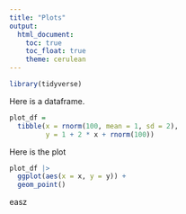 ```yaml
---
title: "Plots"
output: 
  html_document:
    toc: true
    toc_float: true
    theme: cerulean
---
```



```r
library(tidyverse)
```


Here is a dataframe.
```r
plot_df = 
  tibble(x = rnorm(100, mean = 1, sd = 2),
         y = 1 + 2 * x + rnorm(100))
```

Here is the plot
```r
plot_df |>
  ggplot(aes(x = x, y = y)) + 
  geom_point()
```


















easz
